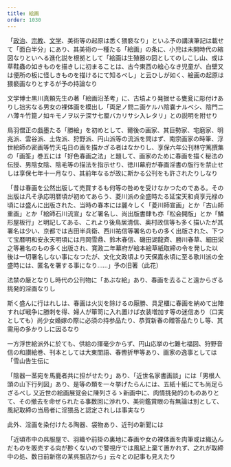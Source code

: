 ```yaml
---
title: 絵画
order: 1030
---
```



「[政治](/main/01-politics/)、[宗教](/main/07-religion/)、[文学](/main/10-literature/)、美術等の起原は悉く猥褻なり」といふ予の講演筆記は載せて「面白半分」にあり、其美術の一種たる「絵画」の条に、小児は未開時代の縮図なりといへる進化説を根拠として「絵画は生殖器の図としてのしこし山、或は草鞋蟲の如きものを描きしに初まることは、古今東西の絵心なき児童が、白壁又は便所の板に怪しきものを描けるにて知るぺし」と云ひしが如く、絵画の起原は猥褻画なりとするが予の持論なり


文学博士黒川真頼先生の著「絵画沿革考」に、古墳より発掘せる甕瓮に彫付けありし拙劣なる男女の裸体画を模出し「両足ノ問ニ画ケルハ陰嚢ナルベシ、陰門ニハ薄キ竹箟ノ如キモノヲ以テ深サ七厘バカリサシ入レタリ」との説明を附せり


鳥羽僧正の戯墨たる「勝絵」を初めとして、爾後の画家、其巨勢家、宅磨家、明兆派、雲谷派、土佐派、狩野派、円山派等の流派を問はず、南宗画家の畤筆、浮世絵師の密画等竹夭屯日の画を描かざる者はなかりし、享保六年公刊林守篤撰集の「画筌」巻五には「好色春画之法」と題して、画家のために春画を描く秘法の伝授、男陰女陰、陰毛等の描法を指示せり、徳川幕府が春画淫書の版行を禁止せしは享保七年十一月なり、其前年なるが故に斯かる公刊をも許されたりしなり

「昔は春画を公然出版して売買するも何等の咎めを受けなかつたのである。その出版は凡そ承応明暦頃が初めてあらう、菱川派の全盛時たる延宝天和貞享元禄の頃には盛んに出版された、当時の春本には麗々しく「菱川師宣画」とか「古山師重画」とか「絵師石川流宣」など署名し、尚出版書肆も亦「松会開版」とか「鱗形屋板行」と明記してある、これより後鳥居清信、奥村政信等も多く描いたが其署名は少い、京都では吉田半兵衛、西川祐信等署名のもの多く出版された、下つて宝暦明和安永天明頃には月岡雪鼎、鈴木春信、磯田湖龍斉、勝川春草、細田栄之等暑名のもの多く出版され、寛政二年幕府が絵本絵草紙取締の令を発した以後は一切署名しない事になつたが、文化文政頃より天保嘉永頃に至る歌川派の全盛時には、匿名を署する事になり……」予の旧著（此花）

法禁の厳となりし時代の公刊物に「あぶな絵」あり、春画を去ること遠からざる挑発的淫画なりし

斯く盛んに行はれしは、春画は火災を除けるの厭勝、具足櫃に春画を納めて出陣すれば戦争に勝刺を得、婦人が箪笥に入れ置けば衣装増加す等の迷信あり（口実としても）尚少女婚嫁の際に必須の持参品たり、恭賀新春の贈答品たりし等、其需用の多かりしに因るなり

一方浮世絵派外に於ても、供給の揮毫少からず、円山応挙の七難七福図、狩野音信の和讃絵巻、刊本としては大東閨語、春轡折甲等あり、画家の逸事としては「雪山告生伝に

「陰器一茎宛を馬鹿者共に担がせたり」あり、「近世名家書画談」には「男根人頭の山下行列図」あり、是等の類を一々挙げたらんには、五紙十紙にても尚足らざるべし
又近世の絵画展覚会に陳列さるゝ新画中に、肉情挑発的のものありとて、その撤去を命ぜられたる事数回に渉れり、美術鑑賞眼の有無論は別として、風紀取締の当局者に淫猥品と認定されしは事実なり

此外、淫画を染付けたる陶器、袋物あり、近刊の新聞には

「近頃市中の呉服屋で、羽織や前掛の裏地に春画や女の裸体画を肉筆或は織込んだものを販売する向が尠くないので警視庁では風紀上棄て置かれず、之れが取締中の処、数日前新宿の某呉服店から」云々との記事も見えたり
